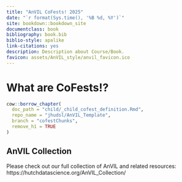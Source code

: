 ```yaml
---
title: "AnVIL CoFests! 2025"
date: "`r format(Sys.time(), '%B %d, %Y')`"
site: bookdown::bookdown_site
documentclass: book
bibliography: book.bib
biblio-style: apalike
link-citations: yes
description: Description about Course/Book.
favicon: assets/AnVIL_style/anvil_favicon.ico
---
```


# What are CoFests!? {-}

```r
cow::borrow_chapter(
  doc_path = "child/_child_cofest_definition.Rmd",
  repo_name = "jhudsl/AnVIL_Template",
  branch = "cofestChunks",
  remove_h1 = TRUE
)
```

## AnVIL Collection {- .unlisted}

Please check out our full collection of AnVIL and related resources: https://hutchdatascience.org/AnVIL_Collection/
